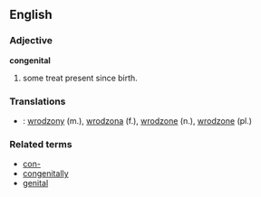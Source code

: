 ==English==
===Adjective===
'''congenital'''

# some treat present since birth.

===Translations===
*{{pl}}: [[wrodzony]] (m.), [[wrodzona]] (f.), [[wrodzone]] (n.), [[wrodzone]] (pl.)

===Related terms===
*[[con-]]
*[[congenitally]]
*[[genital]]